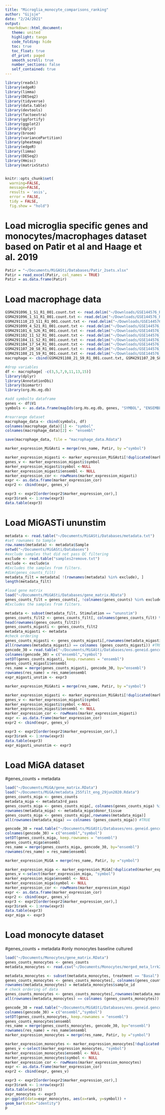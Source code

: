 ```yaml
---
title: "Microglia_monocyte_comparisons_ranking"
author: "Gijsje"
date: "2/24/2021"
output: 
 rmarkdown::html_document:
   theme: united
   highlight: tango
   code_folding: hide
   toc: true
   toc_float: true
   df_print: paged
   smooth_scroll: true
   number_sections: false
   self_contained: true
---
```


```r
library(readxl)
library(edgeR)
library(limma)
library(DESeq2)
library(tidyverse)
library(data.table)
library(devtools)
library(factoextra)
library(ggfortify)
library(ggplot2)
library(dplyr)
library(broom)
library(variancePartition)
library(pheatmap)
library(edgeR)
library(limma)
library(DESeq2)
library(Hmisc)
library(matrixStats)


knitr::opts_chunk$set( 
  warning=FALSE,
  message=FALSE,
  results = 'asis',
  error = FALSE,
  tidy = FALSE,
  fig.show = "hold")
```

# Load microglia specific genes and monocytes/macrophages dataset based on Patir et al and Haage et al. 2019

```r
Patir = "~/Documents/MiGASti/Databases/Patir_2sets.xlsx"
Patir = read_excel(Patir, col_names = TRUE) 
Patir = as.data.frame(Patir)
```

# Load macrophage data

```r
GSM4291096_1_S1_R1_001.count.txt <- read.delim("~/Downloads/GSE144576_RAW (1)/GSM4291096_1_S1_R1_001.count.txt.gz", header=FALSE)
GSM4291096_1_S1_R1_001.count.txt <- read.delim("~/Downloads/GSE144576_RAW (1)/GSM4291096_1_S1_R1_001.count.txt.gz", header=FALSE)
GSM4291110_23_S11_R1_001.count.txt <- read.delim("~/Downloads/GSE144576_RAW (1)/GSM4291110_23_S11_R1_001.count.txt.gz", header=FALSE)
GSM4291099_4_S21_R1_001.count.txt <- read.delim("~/Downloads/GSE144576_RAW (1)/GSM4291099_4_S21_R1_001.count.txt.gz", header=FALSE)
GSM4291101_6_S26_R1_001.count.txt <- read.delim("~/Downloads/GSE144576_RAW (1)/GSM4291101_6_S26_R1_001.count.txt.gz", header=FALSE)
GSM4291102_11_S2_R1_001.count.txt <- read.delim("~/Downloads/GSE144576_RAW (1)/GSM4291102_11_S2_R1_001.count.txt.gz", header=FALSE)
GSM4291104_11_S2_R1_001.count.txt <- read.delim("~/Downloads/GSE144576_RAW (1)/GSM4291104_11_S2_R1_001.count.txt.gz", header=FALSE)
GSM4291104_17_S4_R1_001.count.txt <- read.delim("~/Downloads/GSE144576_RAW (1)/GSM4291104_17_S4_R1_001.count.txt.gz", header=FALSE)
GSM4291107_20_S8_R1_001.count.txt <- read.delim("~/Downloads/GSE144576_RAW (1)/GSM4291107_20_S8_R1_001.count.txt.gz", header=FALSE)
GSM4291108_21_S9_R1_001.count.txt <- read.delim("~/Downloads/GSE144576_RAW (1)/GSM4291108_21_S9_R1_001.count.txt.gz", header=FALSE)
macrophage <- cbind(GSM4291108_21_S9_R1_001.count.txt, GSM4291107_20_S8_R1_001.count.txt, GSM4291104_17_S4_R1_001.count.txt, GSM4291102_11_S2_R1_001.count.txt, GSM4291099_4_S21_R1_001.count.txt, GSM4291096_1_S1_R1_001.count.txt, GSM4291101_6_S26_R1_001.count.txt, GSM4291110_23_S11_R1_001.count.txt)

#drop variables
df <- macrophage[ -c(3,5,7,9,11,13,15)]
library(dplyr)
library(AnnotationDbi)
library(biomartr)
library(org.Hs.eg.db)

#add symbolto dataframe
genes <- df$V1
symbols <- as.data.frame(mapIds(org.Hs.eg.db, genes, "SYMBOL", "ENSEMBL"))

#rearrange dataset
macrophage_data <- cbind(symbols, df)
colnames(macrophage_data)[1] <- "symbol"
colnames(macrophage_data)[2] <- "ensembl"

save(macrophage_data, file = "macrophage_data.Rdata")
```

```r
marker_expression_MiGAsti = merge(res_name, Patir, by ="symbol")

marker_expression_migasti <- marker_expression_MiGAsti[!duplicated(marker_expression_MiGAsti$symbol), ]
genes_v <- marker_expression_migasti$symbol
marker_expression_migasti$symbol <-NULL
marker_expression_migasti$ensembl <- NULL
marker_expression_cor <- rowMeans(marker_expression_migasti)
expr <- as.data.frame(marker_expression_cor) 
expr2 <- cbind(expr, genes_v)

expr3 <- expr2[order(expr2$marker_expression_cor),]
expr3$rank <- 1:nrow(expr3) 
data.table(expr3)
```

# Load MiGASTi ununstim

```r
metadata <- read.table("~/Documents/MiGASti/Databases/metadata.txt")
#set rownames to Sample
row.names(metadata) <- metadata$Sample 
setwd("~/Documents/MiGASti/Databases")
#exclude samples that did not pass QC filtering
exclude <- read.table("samples2remove.txt")
exclude <- exclude$x
#Excludes the samples from filters. 
#dim(genes_counts_filt)
metadata_filt = metadata[ !(rownames(metadata) %in% exclude), ]
length(metadata_filt)

#load gene matrix
load("~/Documents/MiGASti/Databases/gene_matrix.RData")
genes_counts_filt = genes_counts[, !colnames(genes_counts) %in% exclude] 
#Excludes the samples from filters. 

metadata <- subset(metadata_filt, Stimulation == "ununstim")
genes_counts_filt2 <- genes_counts_filt[, colnames(genes_counts_filt) %in% metadata$Sample]
head(rownames(genes_counts_filt2))
genes_counts_migasti <- genes_counts_filt2
metadata_migasti <- metadata
#check ordering
genes_counts_migasti <- genes_counts_migasti[,rownames(metadata_migasti)]
all(rownames(metadata_migasti) == colnames (genes_counts_migasti)) #TRUE
gencode_30 = read.table("~/Documents/MiGASti/Databases/ens.geneid.gencode.v30")
colnames(gencode_30) = c("ensembl","symbol")
setDT(genes_counts_migasti, keep.rownames = "ensembl")
genes_counts_migasti$ensembl
res_name = merge(genes_counts_migasti, gencode_30, by="ensembl")
rownames(res_name) = res_name$ensembl
expr_migasti_unstim <- expr3
```

```r
marker_expression_MiGAsti = merge(res_name, Patir, by ="symbol")

marker_expression_migasti <- marker_expression_MiGAsti[!duplicated(marker_expression_MiGAsti$symbol), ]
genes_v <- marker_expression_migasti$symbol
marker_expression_migasti$symbol <-NULL
marker_expression_migasti$ensembl <- NULL
marker_expression_cor <- rowMeans(marker_expression_migasti)
expr <- as.data.frame(marker_expression_cor) 
expr2 <- cbind(expr, genes_v)

expr3 <- expr2[order(expr2$marker_expression_cor),]
expr3$rank <- 1:nrow(expr3) 
data.table(expr3)
expr_migasti_ununstim <- expr3
```

# Load MiGA dataset 
#genes_counts + metadata

```r
load("~/Documents/MiGA/gene_matrix.RData")
load("~/Documents/MiGA/metadata_255filt_eng_29jun2020.Rdata")
genes_counts_miga <- genes_counts
metadata_miga <- metadata3rd_pass
genes_counts_miga <- genes_counts_miga[, colnames(genes_counts_miga) %in% metadata_miga$donor_tissue]
rownames(metadata_miga) <- metadata_miga$donor_tissue
genes_counts_miga <- genes_counts_miga[,rownames(metadata_miga)]
all(rownames(metadata_miga) == colnames (genes_counts_miga)) #TRUE

gencode_30 = read.table("~/Documents/MiGASti/Databases/ens.geneid.gencode.v30")
colnames(gencode_30) = c("ensembl","symbol")
setDT(genes_counts_miga, keep.rownames = "ensembl")
genes_counts_miga$ensembl
res_name = merge(genes_counts_miga, gencode_30, by="ensembl")
rownames(res_name) = res_name$ensembl
```

```r
marker_expression_MiGA = merge(res_name, Patir, by ="symbol")

marker_expression_miga <- marker_expression_MiGA[!duplicated(marker_expression_MiGA$symbol), ]
genes_v <-select(marker_expression_miga, "symbol")
marker_expression_miga$ensembl <- NULL
marker_expression_miga$symbol <- NULL
marker_expression_cor <- rowMeans(marker_expression_miga)
expr <- as.data.frame(marker_expression_cor) 
expr2 <- cbind(expr, genes_v)
expr3 <- expr2[order(expr2$marker_expression_cor),]
expr3$rank <- 1:nrow(expr3) 
data.table(expr3)
expr_miga <- expr3
```

# Load monocyte dataset 
#genes_counts + metadata
#only monocytes baseline cultured

```r
load("~/Documents/Monocytes/gene_matrix.RData")
genes_counts_monocytes <- genes_counts
metadata_monocytes <- read.csv("~/Documents/Monocytes/merged_meta_lrrk2_105.csv", header=TRUE)

metadata_monocytes <- subset(metadata_monocytes, treatment == "Basal")
genes_counts_monocytes <- genes_counts_monocytes[, colnames(genes_counts_monocytes) %in% metadata_monocytes$sample_id]
rownames(metadata_monocytes) = metadata_monocytes$sample_id
# check ordering of data 
genes_counts_monocytes <- genes_counts_monocytes[,rownames(metadata_monocytes)]
all(rownames(metadata_monocytes) == colnames (genes_counts_monocytes)) #TRUE

gencode_30 = read.table("~/Documents/MiGASti/Databases/ens.geneid.gencode.v30")
colnames(gencode_30) = c("ensembl","symbol")
setDT(genes_counts_monocytes, keep.rownames = "ensembl")
genes_counts_monocytes$ensembl
res_name = merge(genes_counts_monocytes, gencode_30, by="ensembl")
rownames(res_name) = res_name$ensembl
marker_expression_monocytes = merge(res_name, Patir, by ="symbol")
```

```r
marker_expression_monocytes <- marker_expression_monocytes[!duplicated(marker_expression_monocytes$symbol), ]
genes_v <-select(marker_expression_monocytes, "symbol")
marker_expression_monocytes$ensembl <- NULL
marker_expression_monocytes$symbol <- NULL
marker_expression_cor <- rowMeans(marker_expression_monocytes)
expr <- as.data.frame(marker_expression_cor) 
expr2 <- cbind(expr, genes_v)

expr3 <- expr2[order(expr2$marker_expression_cor),]
expr3$rank <- 1:nrow(expr3) 
data.table(expr3)
expr_monocytes <- expr3
p<-ggplot(data=expr_monocytes, aes(x=rank, y=symbol)) +
geom_bar(stat="identity")
p
```

